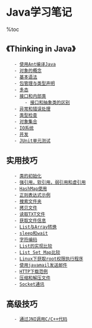 = Java学习笔记 =

%toc

== 《Thinking in Java》 ==
    - [[使用Ant编译Java]]
    - [[对象的概念]]
    - [[基本语法]]
    - [[包管理与类型声明]]
    - [[多态]]
    - [[接口和内部类]]
        - [[接口和抽象类的区别]]
    - [[异常和错误处理]]
    - [[类型检查]]
    - [[对象集合]]
    - [[IO系统]]
    - [[并发]]
    - [[JUnit单元测试]]

== 实用技巧 ==
    - [[类的初始化]]
    - [[强引用，软引用，弱引用和虚引用]]
    - [[HashMap使用]]
    - [[正则表达式示例]]
    - [[搜索文件夹]]
    - [[拷贝文件]]
    - [[读取TXT文件]]
    - [[获取文件信息]]
    - [[List与Array转换]]
    - [[sleep和wait]]
    - [[字符编码]]
    - [[List的实现比较]]
    - [[List Set Map比较]]
    - [[Linux下获取root权限执行程序]]
    - [[使用javamail发送邮件]]
    - [[../Android/GPS辅助数据下载工具|HTTP下载范例]]
    - [[压缩和解压文件]]
    - [[Socket通讯]]

== 高级技巧 ==
    - [[../Android/jni使用范例|通过JNI调用C/C++代码]]
